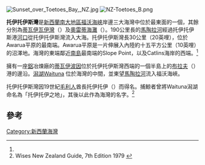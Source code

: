 [[File:Sunset_over_Toetoes_Bay,_NZ.jpg|thumb]]
[[Image:NZ-Toetoes_B.png|thumb]]

'''托伊托伊斯灣'''是[[南地大區|新西蘭南大地區]][[福沃海峽|福沃海峽]]岸邊三大海灣中位於最東面的一個，其餘分別為[[蒂瓦伊瓦伊灣|蒂瓦伊瓦伊灣]]（{{lang-en|Te Waewae Bay}}）及[[奧雷蒂海灘|奧雷蒂海灘]]（{{lang-en|Oreti Beach}}）。190公里長的[[馬陶拉河|馬陶拉河]]經過托伊托伊斯港[[河口|河口]]從托伊托伊斯灣流入大海。托伊托伊斯灣長30公里（20英哩），位於Awarua平原的最南端。Awarua平原是一片伸展入內陸約十五平方公里（10英哩）的沼澤地。海灣的東端鄰近[[南島_(新西蘭)|南島]]最南端的Slope Point，以及Catlins海岸的西端。<ref name="Wises" />

擁有一座[[鋁|鋁]]冶煉廠的[[蒂瓦伊波因|蒂瓦伊波因]]位於托伊托伊斯灣西端的一個半島上的[[布拉夫|布拉夫]]（{{lang-en|Bluff}}）港的邊沿。[[潟湖|潟湖]]Waituna 位於海灣的中間，並東望[[馬陶拉河|馬陶拉河]]流入福沃海峽。

托伊托伊斯灣因19世紀[[毛利人|毛利人]]酋長托伊托伊（{{lang-en|Toitoi}}）而得名。捕鯨者曾將Waituna潟湖命名為「托伊托伊之地」，其後以此作為海灣的名字。<ref name="Wises">Wises New Zealand Guide, 7th Edition 1979 {{en}}</ref>

==參考==
{{reflist}}
{{coord|46|38|S|168|43|E|source:GNS_scale:500000|display=title}}

{{NewZealand-geo-stub}}

[[Category:新西蘭海灣|Category:新西蘭海灣]]